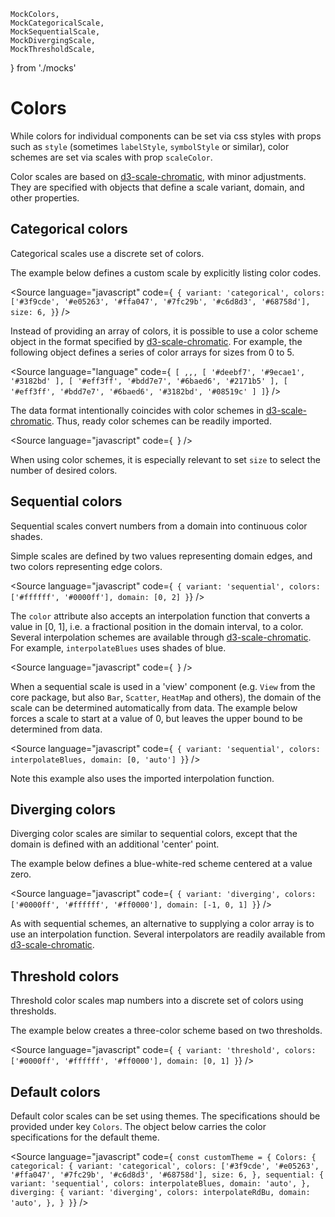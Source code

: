     MockColors,
    MockCategoricalScale,
    MockSequentialScale,
    MockDivergingScale,
    MockThresholdScale,
} from './mocks'

<Meta title="Core/Props/Colors" />

# Colors

While colors for individual components can be set via css styles with props such as `style`
(sometimes `labelStyle`, `symbolStyle` or similar), color schemes are set via scales with prop `scaleColor`.

<ArgTypes of={MockColors} />

Color scales are based on [d3-scale-chromatic](https://github.com/d3/d3-scale-chromatic), with minor adjustments.
They are specified with objects that define a scale variant, domain, and other properties.

## Categorical colors

Categorical scales use a discrete set of colors.

<ArgTypes of={MockCategoricalScale} />

The example below defines a custom scale by explicitly listing color codes.

<Source
    language="javascript"
    code={`
{
  variant: 'categorical',
  colors: ['#3f9cde', '#e05263', '#ffa047', '#7fc29b', '#c6d8d3', '#68758d'],
  size: 6,
}`}
/>

Instead of providing an array of colors, it is possible to use a color scheme object in the format
specified by [d3-scale-chromatic](https://github.com/d3/d3-scale-chromatic).
For example, the following object defines a series of color arrays for sizes from 0 to 5.

<Source
    language="language"
    code={`
[
   ,,,
  [ '#deebf7', '#9ecae1', '#3182bd' ],
  [ '#eff3ff', '#bdd7e7', '#6baed6', '#2171b5' ],
  [ '#eff3ff', '#bdd7e7', '#6baed6', '#3182bd', '#08519c' ]
]`}
/>

The data format intentionally coincides with color schemes in
[d3-scale-chromatic](https://github.com/d3/d3-scale-chromatic).
Thus, ready color schemes can be readily imported.

<Source
    language="javascript"
    code={`
`}
/>

When using color schemes, it is especially relevant to set `size` to select
the number of desired colors.

## Sequential colors

Sequential scales convert numbers from a domain into continuous color shades.

<ArgTypes of={MockSequentialScale} />

Simple scales are defined by two values
representing domain edges, and two colors representing edge colors.

<Source
    language="javascript"
    code={`
{
  variant: 'sequential',
  colors: ['#ffffff', '#0000ff'],
  domain: [0, 2]
}`}
/>

The `color` attribute also accepts an interpolation function that converts a value in [0, 1],
i.e. a fractional position in the domain interval, to a color.
Several interpolation schemes are available through [d3-scale-chromatic](https://github.com/d3/d3-scale-chromatic).
For example, `interpolateBlues` uses shades of blue.

<Source
    language="javascript"
    code={`
`}
/>

When a sequential scale is used in a 'view' component (e.g. `View` from the core package, but also `Bar`, `Scatter`, `HeatMap` and others), the domain of the scale can be determined automatically from data. The example below forces a scale to start at a value of 0, but leaves the upper bound to be determined from data.

<Source
    language="javascript"
    code={`
{
  variant: 'sequential',
  colors: interpolateBlues,
  domain: [0, 'auto']
}`}
/>

Note this example also uses the imported interpolation function.

## Diverging colors

Diverging color scales are similar to sequential colors, except that the domain is defined with an additional 'center'
point.

<ArgTypes of={MockDivergingScale} />

The example below defines a blue-white-red scheme centered at a value zero.

<Source
    language="javascript"
    code={`
{
  variant: 'diverging',
  colors: ['#0000ff', '#ffffff', '#ff0000'],
  domain: [-1, 0, 1]
}`}
/>

As with sequential schemes, an alternative to supplying a color array is to use an interpolation function.
Several interpolators are readily available from [d3-scale-chromatic](https://github.com/d3/d3-scale-chromatic).

## Threshold colors

Threshold color scales map numbers into a discrete set of colors using thresholds.

<ArgTypes of={MockThresholdScale} />

The example below creates a three-color scheme based on two thresholds.

<Source
    language="javascript"
    code={`
{
  variant: 'threshold',
  colors: ['#0000ff', '#ffffff', '#ff0000'],
  domain: [0, 1]
}`}
/>

## Default colors

Default color scales can be set using themes. The specifications should be provided under key `Colors`.
The object below carries the color specifications for the default theme.

<Source
    language="javascript"
    code={`
const customTheme = {
  Colors: {
    categorical: {
        variant: 'categorical',
        colors: ['#3f9cde', '#e05263', '#ffa047', '#7fc29b', '#c6d8d3', '#68758d'],
        size: 6,
    },
    sequential: {
        variant: 'sequential',
        colors: interpolateBlues,
        domain: 'auto',
    },
    diverging: {
        variant: 'diverging',
        colors: interpolateRdBu,
        domain: 'auto',
    },
  }
}`}
/>
